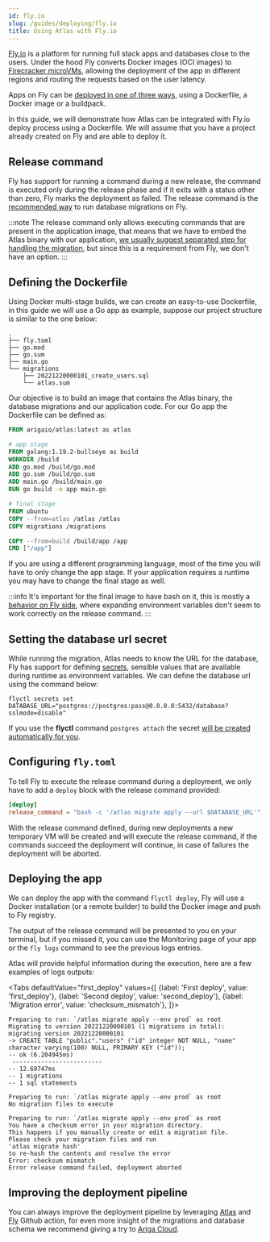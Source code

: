 ```yaml
---
id: fly.io
slug: /guides/deploying/fly.io
title: Using Atlas with Fly.io
---
```



[Fly.io](https://fly.io/) is a platform for running full stack apps and databases close to the users. Under the hood Fly
converts Docker images (OCI images) to [Firecracker microVMs](https://firecracker-microvm.github.io/), allowing
the deployment of the app in different regions and routing the requests based on the user latency.

Apps on Fly can be [deployed in one of three ways](https://fly.io/docs/reference/builders/), using a Dockerfile, a
Docker image or a buildpack.

In this guide, we will demonstrate how Atlas can be integrated with Fly.io deploy process using a Dockerfile.
We will assume that you have a project already created on Fly and are able to deploy it.

## Release command

Fly has support for running a command during a new release, the command is executed only during the release phase and
if it exits with a status other than zero, Fly marks the deployment as failed. The release command is the
[recommended way](https://fly.io/docs/reference/configuration/#the-deploy-section) to run database migrations on Fly.

:::note
The release command only allows executing commands that are present in the application image, that means that we
have to embed the Atlas binary with our application, [we usually suggest separated step for handling the
migration](https://atlasgo.io/guides/deploying/intro#running-migrations-as-part-of-deployment-pipelines),
but since this is a requirement from Fly, we don't have an option.
:::

## Defining the Dockerfile

Using Docker multi-stage builds, we can create an easy-to-use Dockerfile, in this guide we will use a Go app as example,
suppose our project structure is similar to the one below:

```text
.
├── fly.toml
├── go.mod
├── go.sum
├── main.go
└── migrations
    ├── 20221220000101_create_users.sql
    └── atlas.sum
```

Our objective is to build an image that contains the Atlas binary, the database migrations and our application code. For
our Go app the Dockerfile can be defined as:

```dockerfile title="Dockerfile"
FROM arigaio/atlas:latest as atlas

# app stage
FROM golang:1.19.2-bullseye as build
WORKDIR /build
ADD go.mod /build/go.mod
ADD go.sum /build/go.sum
ADD main.go /build/main.go
RUN go build -o app main.go

# final stage
FROM ubuntu
COPY --from=atlas /atlas /atlas
COPY migrations /migrations

COPY --from=build /build/app /app
CMD ["/app"]
```

If you are using a different programming language, most of the time you will have to only change the app stage.
If your application requires a runtime you may have to change the final stage as well.

:::info
It's important for the final image to have bash on it, this is mostly
a [behavior on Fly side](https://community.fly.io/t/using-env-variables-in-release-command/7186),
where expanding environment variables don't seem to work correctly on the release command.
:::

## Setting the database url secret

While running the migration, Atlas needs to know the URL for the database, Fly has support for
defining [secrets](https://fly.io/docs/reference/secrets/), sensible values that are available during runtime as
environment variables. We can define the database url using the command below:

```
flyctl secrets set DATABASE_URL="postgres://postgres:pass@0.0.0.0:5432/database?sslmode=disable"
```

If you use the **flyctl** command `postgres attach` the
secret [will be created automatically for you](https://fly.io/docs/postgres/managing/attach-detach/#attach-a-fly-app).

## Configuring `fly.toml`

To tell Fly to execute the release command during a deployment, we only have to add a `deploy` block with the release
command provided:

```toml title="fly.toml"
[deploy]
release_command = "bash -c '/atlas migrate apply --url $DATABASE_URL'"
```

With the release command defined, during new deployments a new temporary VM will be created and will execute the release
command, if the commands succeed the deployment will continue, in case of failures the deployment will be aborted.

## Deploying the app

We can deploy the app with the command `flyctl deploy`, Fly will use a Docker installation (or a remote builder) to
build the Docker image and push to Fly registry.

The output of the release command will be presented to you on your terminal, but if you missed it, you can use the
Monitoring page of your app or the `fly logs` command to see the previous logs entries.

Atlas will provide helpful information during the execution, here are a few examples of logs outputs:

<Tabs
defaultValue="first_deploy"
values={[
{label: 'First deploy', value: 'first_deploy'},
{label: 'Second deploy', value: 'second_deploy'},
{label: 'Migration error', value: 'checksum_mismatch'},
]}>
<TabItem value="first_deploy">

```text
Preparing to run: `/atlas migrate apply --env prod` as root
Migrating to version 20221220000101 (1 migrations in total):
migrating version 20221220000101
-> CREATE TABLE "public"."users" ("id" integer NOT NULL, "name" character varying(100) NULL, PRIMARY KEY ("id"));
-- ok (6.204945ms)
 -------------------------
-- 12.69747ms
-- 1 migrations
-- 1 sql statements
```

</TabItem>
<TabItem value="second_deploy">

```text
Preparing to run: `/atlas migrate apply --env prod` as root
No migration files to execute
```

</TabItem>
<TabItem value="checksum_mismatch">

```text
Preparing to run: `/atlas migrate apply --env prod` as root
You have a checksum error in your migration directory.
This happens if you manually create or edit a migration file.
Please check your migration files and run
'atlas migrate hash'
to re-hash the contents and resolve the error
Error: checksum mismatch
Error release command failed, deployment aborted
```

</TabItem>
</Tabs>

## Improving the deployment pipeline

You can always improve the deployment pipeline by leveraging [Atlas](https://atlasgo.io/integrations/github-actions)
and [Fly](https://fly.io/docs/app-guides/continuous-deployment-with-github-actions/) Github action, for even more
insight of the migrations and database schema we recommend giving a try to [Ariga Cloud](https://atlasgo.io/cloud/getting-started).